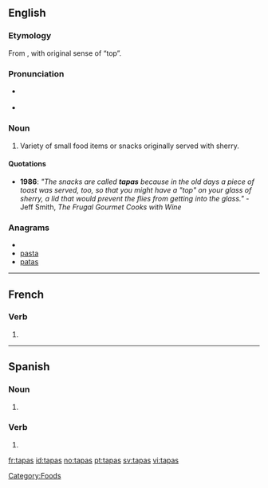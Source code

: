 ==English==

===Etymology===
From {{etyl|es}} {{term|tapa|lang=es}}, with original sense of “top”.

===Pronunciation===
* {{a|RP}} {{IPA|/ˈtæpəs/}}
* {{a|US}} {{IPA|/ˈtæpəs/|/ˈtɑːpəs/}}
{{rfap|UK|UK}}
{{rfap|US|US}}

===Noun===
{{en-noun|-}}

# Variety of small food items or snacks originally served with sherry.

====Quotations====
* '''1986''': ''"The snacks are called '''tapas''' because in the old days a piece of toast was served, too, so that you might have a "top" on your glass of sherry, a lid that would prevent the flies from getting into the glass."'' - Jeff Smith, <cite>The Frugal Gourmet Cooks with Wine</cite>

===Anagrams===
* {{alphagram|aapst}}
* [[pasta#English|pasta]]
* [[patas#English|patas]]

[[Category:Foods]]

----

==French==

===Verb===
{{fr-verb-form}}

# {{form of|[[second-person|Second-person]] [[singular]] [[past historic]]|[[taper#French|taper]]|lang=French}}

----

==Spanish==

===Noun===
{{infl|es|noun form|g=f|g2=p}}

# {{plural of|lang=es|tapa}}

===Verb===
{{es-verb-form|tapar}}

# {{es-verb form of|ending=ar|mood=indicative|tense=present|pers=2|formal=no|number=singular|[[tapar]]}}

[[fr:tapas]]
[[id:tapas]]
[[no:tapas]]
[[pt:tapas]]
[[sv:tapas]]
[[vi:tapas]]